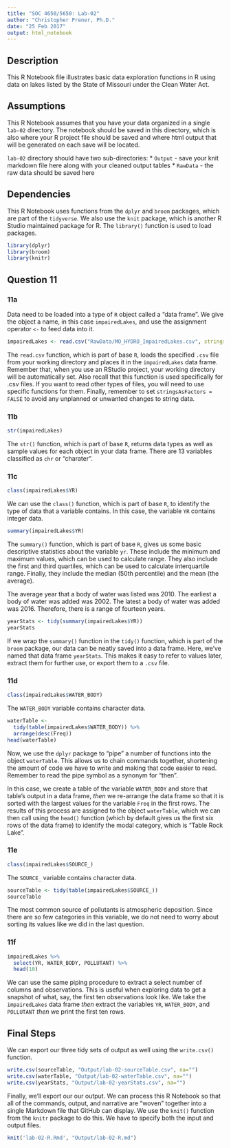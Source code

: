 ```yaml
---
title: "SOC 4650/5650: Lab-02"
author: "Christopher Prener, Ph.D."
date: "25 Feb 2017"
output: html_notebook
---
```


## Description
This R Notebook file illustrates basic data exploration functions in R using data on lakes listed by the State of Missouri under the Clean Water Act.

## Assumptions
This R Notebook assumes that you have your data organized in a single `lab-02` directory. The notebook should be saved in this directory, which is also where your R project file should be saved and where html output that will be generated on each save will be located.

`lab-02` directory should have two sub-directories:
*   `Output` - save your knit markdown file here along with your cleaned output tables
*   `RawData` - the raw data should be saved here

## Dependencies
This R Notebook uses functions from the `dplyr` and `broom` packages, which are part of the `tidyverse`. We also use the `knit` package, which is another R Studio maintained package for R. The `library()` function is used to load packages.

```r
library(dplyr)
library(broom)
library(knitr)
```

## Question 11

### 11a

Data need to be loaded into a type of `R` object called a "data frame". We give the object a name, in this case `impairedLakes`, and use the assignment operator `<-` to feed data into it.

```r
impairedLakes <- read.csv("RawData/MO_HYDRO_ImpairedLakes.csv", stringsAsFactors = FALSE)
```

The `read.csv` function, which is part of base `R`, loads the specified `.csv` file from your working directory and places it in the `impairedLakes` data frame. Remember that, when you use an RStudio project, your working directory will be automatically set. Also recall that this function is used specifically for .csv files. If you want to read other types of files, you will need to use specific functions for them. Finally, remember to set `stringsAsFactors = FALSE` to avoid any unplanned or unwanted changes to string data.

### 11b

```r
str(impairedLakes)
```

The `str()` function, which is part of base `R`, returns data types as well as sample values for each object in your data frame. There are 13 variables classified as `chr` or "charater".

### 11c

```r
class(impairedLakes$YR)
```

We can use the `class()` function, which is part of base `R`, to identify the type of data that a variable contains. In this case, the variable `YR` contains integer data.

```r
summary(impairedLakes$YR)
```

The `summary()` function, which is part of base `R`, gives us some basic descriptive statistics about the variable `yr`. These include the minimum and maximum values, which can be used to calculate range. They also include the first and third quartiles, which can be used to calculate interquartile range. Finally, they include the median (50th percentile) and the mean (the average).

The average year that a body of water was listed was 2010. The earliest a body of water was added was 2002. The latest a body of water was added was 2016. Therefore, there is a range of fourteen years. 

```r
yearStats <- tidy(summary(impairedLakes$YR))
yearStats
```

If we wrap the `summary()` function in the `tidy()` function, which is part of the `broom` package, our data can be neatly saved into a data frame. Here, we've named that data frame `yearStats`. This makes it easy to refer to values later, extract them for further use, or export them to a `.csv` file.

### 11d

```r
class(impairedLakes$WATER_BODY)
```

The `WATER_BODY` variable contains character data.

```r
waterTable <- 
  tidy(table(impairedLakes$WATER_BODY)) %>%
  arrange(desc(Freq))
head(waterTable)
```

Now, we use the `dplyr` package to "pipe" a number of functions into the object `waterTable`. This allows us to chain commands together, shortening the amount of code we have to write and making that code easier to read. Remember to read the pipe symbol as a synonym for "then". 

In this case, we create a table of the variable `WATER_BODY` and store that table's output in a data frame, *then* we re-arrange the data frame so that it is sorted with the largest values for the variable `Freq` in the first rows. The results of this process are assigned to the object `waterTable`, which we can then call using the `head()` function (which by default gives us the first six rows of the data frame) to identify the modal category, which is "Table Rock Lake".

### 11e

```r
class(impairedLakes$SOURCE_)
```

The `SOURCE_` variable contains character data.

```r
sourceTable <- tidy(table(impairedLakes$SOURCE_))
sourceTable
```

The most common source of pollutants is atmospheric deposition. Since there are so few categories in this variable, we do not need to worry about sorting its values like we did in the last question.

### 11f

```r
impairedLakes %>%
  select(YR, WATER_BODY, POLLUTANT) %>%
  head(10)
```

We can use the same piping procedure to extract a select number of columns and observations. This is useful when exploring data to get a snapshot of what, say, the first ten observations look like. We take the `impairedLakes` data frame *then* extract the variables `YR`, `WATER_BODY`, and `POLLUTANT` *then* we print the first ten rows.

## Final Steps
We can export our three tidy sets of output as well using the `write.csv()` function.

```r
write.csv(sourceTable, "Output/lab-02-sourceTable.csv", na="")
write.csv(waterTable, "Output/lab-02-waterTable.csv", na="")
write.csv(yearStats, "Output/lab-02-yearStats.csv", na="")
```

Finally, we'll export our our output. We can process this R Notebook so that all of the commands, output, and narrative are "woven" together into a single Markdown file that GitHub can display. We use the `knit()` function from the `knitr` package to do this. We have to specify both the input and output files.

```r
knit('lab-02-R.Rmd', "Output/lab-02-R.md")
```


